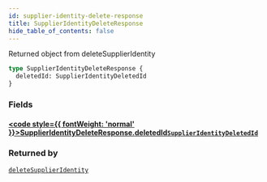 ```yaml
---
id: supplier-identity-delete-response
title: SupplierIdentityDeleteResponse
hide_table_of_contents: false
---
```








Returned object from deleteSupplierIdentity

```graphql
type SupplierIdentityDeleteResponse {
  deletedId: SupplierIdentityDeletedId
}
```


### Fields

#### [<code style={{ fontWeight: 'normal' }}>SupplierIdentityDeleteResponse.<b>deletedId</b></code>](#)<Bullet />[`SupplierIdentityDeletedId`](/supply/api/graphql-admin/reference/objects/supplier-identity-deleted-id) <Badge class="secondary" text="object"/>
> 
> 



### Returned by

[`deleteSupplierIdentity`](/supply/api/graphql-admin/reference/mutations/delete-supplier-identity)  <Badge class="secondary" text="mutation"/>



